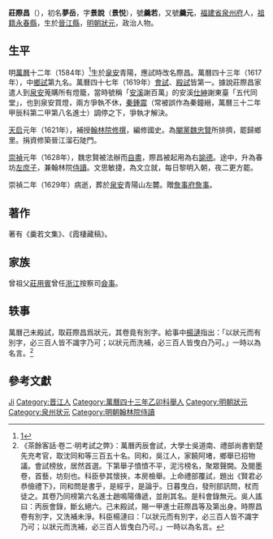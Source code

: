 '''莊際昌'''（{{bd|1584年||1629年}}），初名'''夢岳'''，字'''景說'''（'''景悦'''），號'''羹若'''，又號'''羹元'''，[[福建省|福建省]][[泉州府|泉州府]]人，[[祖籍|祖籍]][[永春縣|永春縣]]，生於[[晉江縣|晉江縣]]，[[明朝|明朝]][[狀元|狀元]]，政治人物。

== 生平 ==
明[[萬曆|萬曆]]十二年（1584年）<ref>[http://www.yu168.net/info/show.asp?id=2026]</ref>生於[[泉安|泉安]]青陽，應試時改名際昌。萬曆四十三年（1617年），中[[鄉試|鄉試]]第九名。萬曆四十七年（1619年）[[會試|會試]]、[[殿試|殿試]]皆第一。據說莊際昌家遣人到[[泉安|泉安]]蒐購所有燈籠，當時號稱「[[安溪|安溪]]謝百萬」的安溪[[仕紳|仕紳]]謝東臺「五代同堂」，也到泉安買燈，兩方爭執不休，[[秦鍾震|秦鍾震]]（常被誤作為秦鐘縉，萬曆三十二年甲辰科第二甲第八名進士）調停之下，爭執才解決。

[[天启_(明朝)|天启]]元年（1621年），補授[[翰林院|翰林院]][[修撰|修撰]]，編修國史。為[[閹黨|閹黨]][[魏忠賢|魏忠賢]]所排擠，罷歸鄉里。捐資修築晉江溜石陡門。

[[崇禎|崇禎]]元年（1628年），魏忠賢被法辦而[[自盡|自盡]]，際昌被起用為右[[諭德|諭德]]。途中，升為春坊[[左庶子|左庶子]]，兼翰林院[[侍讀|侍讀]]。文思敏捷，為文立就，每日黎明入朝，夜二更方罷。

崇禎二年（1629年）病逝，葬於[[泉安|泉安]]青陽山左麓。贈[[詹事府|詹事府]][[詹事|詹事]]。

== 著作 ==
著有《羹若文集》、《霞棲藏稿》。

== 家族 ==
曾祖父[[莊用賓|莊用賓]]曾任[[浙江|浙江]]按察司[[僉事|僉事]]。

== 轶事 ==
萬曆己未殿試，取莊際昌爲狀元，其卷竟有別字。給事中[[楊漣|楊漣]]指出：「以狀元而有別字，必三百人皆不識字乃可；以狀元而洗補，必三百人皆曳白乃可。」一時以為名言。<ref>《茶餘客話·卷二·明考試之弊》：萬曆丙辰會試，大學士吳道南、禮部尚書劉楚先充考官，取沈同和等三百五十名。同和，吳江人，家饒阿堵，鄉舉已招物議。會試榜放，居然首選。下第舉子憤憤不平，泥污榜名，聚眾聲闕。及閱墨卷，首藝，坊刻也。科臣參其懷挾，本房檢舉。上命禮部覆試，題出《賢君必恭儉禮下》，同和問是書乎，是經乎，是論乎。日暮曳白，發刑部訊問，杖而徒之。其卷乃同榜第六名進士趙鳴陽傳遞，並削其名。是科會錄無元。吳人謠曰：丙辰會錄，斷幺絕六。己未殿試，賜一甲進士莊際昌等及第出身。時際昌卷有別字，又洗補未淨。科臣楊漣曰：「以狀元而有別字，必三百人皆不識字乃可；以狀元而洗補，必三百人皆曳白乃可。」一時以為名言。</ref>

== 參考文獻 ==
{{wikisource|闽中理学渊源考/卷七十二#詹事莊羮若先生際昌}}
{{reflist}}

{{萬曆四十七年己未科殿試金榜}}
{{福建状元}}

{{Authority control}}
{{DEFAULTSORT:Zhuang莊}}
[[Category:庄姓|Ji]]
[[Category:晋江人|Category:晋江人]]
[[Category:萬曆四十三年乙卯科舉人|Category:萬曆四十三年乙卯科舉人]]
[[Category:明朝狀元|Category:明朝狀元]]
[[Category:泉州状元|Category:泉州状元]]
[[Category:明朝翰林院侍讀|Category:明朝翰林院侍讀]]